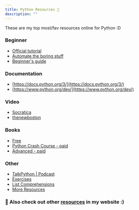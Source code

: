 ```yaml
---
title: Python Resources 🐍
description: ""
---
```


These are my top most/fav resources online for Python :D

### Beginner

- [Official tutorial](https://docs.python.org/3/tutorial/)
- [Automate the boring stuff](https://automatetheboringstuff.com/)
- [Beginner's guide](https://wiki.python.org/moin/BeginnersGuide/NonProgrammers)

### Documentation

- [https://docs.python.org/3/](https://docs.python.org/3/)
- [https://www.python.org/dev/](https://www.python.org/dev/)

### Video

- [Socratica](https://youtube.com/playlist?list=PLi01XoE8jYohWFPpC17Z-wWhPOSuh8Er-)
- [thenewboston](https://www.youtube.com/playlist?list=PL6gx4Cwl9DGAcbMi1sH6oAMk4JHw91mC_)

### Books

- [Free](https://github.com/EbookFoundation/free-programming-books/blob/master/books/free-programming-books.md#python)
- [Python Crash Course - paid](https://amzn.to/3htgMJd)
- [Advanced - paid](https://wiki.python.org/moin/AdvancedBooks)

### Other

- [TalkPython | Podcast](https://talkpython.fm/episodes/all)
- [Exercises](http://www.practicepython.org/)
- [List Comprehensions](https://www.programiz.com/python-programming/list-comprehension)
- [More Resources](https://www.fullstackpython.com/best-python-resources.html)

 ### 🌟 Also check out other [resources](/blog/resources) in my website :)
